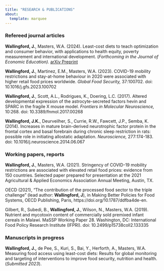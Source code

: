 ```yaml
---
title: "RESEARCH & PUBLICATIONS"
about: 
  template: marquee
---
```


### **Refereed journal articles**

**Wallingford, J.**, Masters, W.A. (2024). Least-cost diets to teach optimization and consumer behavior, with applications to health equity, poverty measurement and international development. (*Forthcoming in the Journal of Economic Education).* <a href="https://arxiv.org/abs/2312.11767#" target="_blank">arXiv Preprint</a>

**Wallingford, J.**, Martinez, E.M., Masters, W.A. (2023). COVID-19 mobility restrictions and stay-at-home behaviour in 2020 were associated with higher retail food prices worldwide. *Global Food Security,* 37*:*100702. doi: 10.1016/j.gfs.2023.100702

**Wallingford, J.**, Scott, A.L., Rodrigues, K., Doering, L.C. (2017). Altered developmental expression of the astrocyte-secreted factors hevin and SPARC in the fragile X mouse model. *Frontiers in Molecular Neuroscience,* 10:268. doi: 10.3389/fnmol.2017.00268

**Wallingford, J.K.**, Deurveilher, S., Currie, R.W., Fawcett, J.P., Semba, K. (2014). Increases in mature brain-derived neurotrophic factor protein in the frontal cortex and basal forebrain during chronic sleep restriction in rats: possible role in initiating allostatic adaptation. *Neuroscience,* 277:174-183. doi: 10.1016/j.neuroscience.2014.06.067

### **Working papers, reports**

**Wallingford, J.**, Masters, W.A. (2021). Stringency of COVID-19 mobility restrictions are associated with elevated retail food prices: evidence from 150 countries. Selected paper prepared for presentation at the 2021 Agricultural & Applied Economics Association Annual Meeting, Austin, TX.

OECD (2021), "The contribution of the processed food sector to the triple challenge" (lead author: **Wallingford, J**), in Making Better Policies for Food Systems, OECD Publishing, Paris, https://doi.org/10.1787/ddfba4de-en.

Gilbert, R., Subedi, B., **Wallingford, J.**, Wilson, N., Masters, W.A. (2019). Nutrient and mycotoxin content of commercially sold premixed infant cereals in Malawi. MaSSP Working Paper 28. Washington, DC: International Food Policy Research Institute (IFPRI). doi: 10.2499/p15738coll2.133335

### **Manuscripts in progress**

**Wallingford, J.,** de Pee, S., Kuri, S., Bai, Y., Herforth, A., Masters, W.A. Measuring food access using least-cost diets: Results for global monitoring and targeting of interventions to improve food security, nutrition and health. (*Submitted 2023*).
